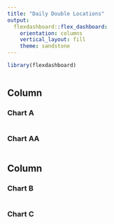 ```yaml
---
title: "Daily Double Locations"
output: 
  flexdashboard::flex_dashboard:
    orientation: columns
    vertical_layout: fill
    theme: sandstone
---
```


```r
library(flexdashboard)
```

```r


```


Column {.tabset .tabset-fade}
-----------------------------------------------------------------------

### Chart A

```r



```


### Chart AA

```r

```

Column {data-width=350}
-----------------------------------------------------------------------

### Chart B

```r

```

### Chart C

```r

```

